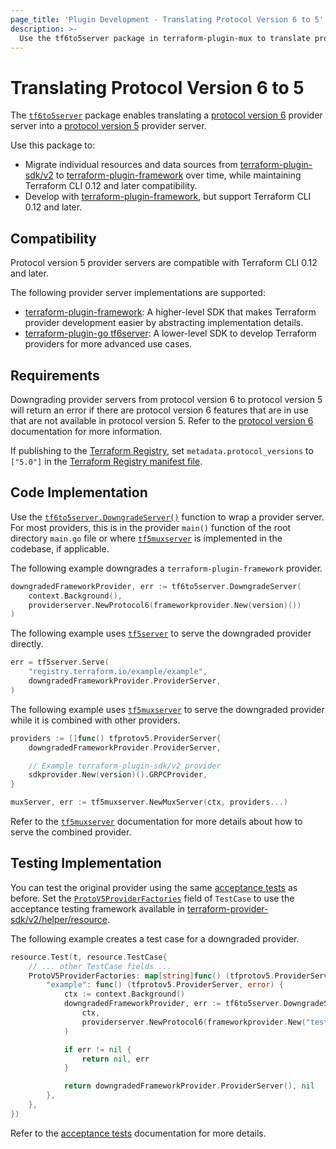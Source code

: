 ```yaml
---
page_title: 'Plugin Development - Translating Protocol Version 6 to 5'
description: >-
  Use the tf6to5server package in terraform-plugin-mux to translate protocol version 6 providers to protocol version 5.
---
```


# Translating Protocol Version 6 to 5

The [`tf6to5server`](https://pkg.go.dev/github.com/hashicorp/terraform-plugin-mux/tf6to5server) package enables translating a [protocol version 6](/plugin/how-terraform-works#protocol-version-6)  provider server into a [protocol version 5](/plugin/how-terraform-works#protocol-version-5) provider server.

Use this package to:

-   Migrate individual resources and data sources from [terraform-plugin-sdk/v2](/plugin/sdkv2) to [terraform-plugin-framework](/plugin/framework) over time, while maintaining Terraform CLI 0.12 and later compatibility.
-   Develop with [terraform-plugin-framework](/plugin/framework), but support Terraform CLI 0.12 and later.

## Compatibility

Protocol version 5 provider servers are compatible with Terraform CLI 0.12 and later.

The following provider server implementations are supported:

-   [terraform-plugin-framework](/plugin/framework): A higher-level SDK that makes Terraform provider development easier by abstracting implementation details.
-   [terraform-plugin-go tf6server](https://pkg.go.dev/github.com/hashicorp/terraform-plugin-go/tfprotov6/tf6server): A lower-level SDK to develop Terraform providers for more advanced use cases.

## Requirements

Downgrading provider servers from protocol version 6 to protocol version 5 will return an error if there are protocol version 6 features that are in use that are not available in protocol version 5. Refer to the [protocol version 6](/plugin/how-terraform-works#protocol-version-6) documentation for more information.

If publishing to the [Terraform Registry](/registry), set `metadata.protocol_versions` to `["5.0"]` in the [Terraform Registry manifest file](https://www.terraform.io/registry/providers/publishing#terraform-registry-manifest-file).

## Code Implementation

Use the [`tf6to5server.DowngradeServer()`](https://pkg.go.dev/github.com/hashicorp/terraform-plugin-mux/tf6to5server#DowngradeServer) function to wrap a provider server. For most providers, this is in the provider `main()` function of the root directory `main.go` file or where [`tf5muxserver`](/plugin/mux/combining-protocol-version-5-providers) is implemented in the codebase, if applicable.

The following example downgrades a `terraform-plugin-framework` provider.

```go
downgradedFrameworkProvider, err := tf6to5server.DowngradeServer(
	context.Background(),
	providerserver.NewProtocol6(frameworkprovider.New(version)())
)
```

The following example uses [`tf5server`](https://pkg.go.dev/github.com/hashicorp/terraform-plugin-go/tfprotov5/tf5server) to serve the downgraded provider directly.

```go
err = tf5server.Serve(
	"registry.terraform.io/example/example",
	downgradedFrameworkProvider.ProviderServer,
)
```

The following example uses [`tf5muxserver`](/plugin/mux/combining-protocol-version-5-providers) to serve the downgraded provider while it is combined with other providers.

```go
providers := []func() tfprotov5.ProviderServer{
	downgradedFrameworkProvider.ProviderServer,

	// Example terraform-plugin-sdk/v2 provider
	sdkprovider.New(version)().GRPCProvider,
}

muxServer, err := tf5muxserver.NewMuxServer(ctx, providers...)
```

Refer to the [`tf5muxserver`](/plugin/mux/combining-protocol-version-5-providers) documentation for more details about how to serve the combined provider.

## Testing Implementation

You can test the original provider using the same [acceptance tests](/plugin/sdkv2/testing/acceptance-tests) as before. Set the [`ProtoV5ProviderFactories`](https://pkg.go.dev/github.com/hashicorp/terraform-plugin-sdk/v2/helper/resource#TestCase.ProtoV5ProviderFactories) field of `TestCase` to use the acceptance testing framework available in [terraform-provider-sdk/v2/helper/resource](https://pkg.go.dev/github.com/hashicorp/terraform-plugin-sdk/v2/helper/resource).

The following example creates a test case for a downgraded provider.

```go
resource.Test(t, resource.TestCase{
	// ... other TestCase fields ...
	ProtoV5ProviderFactories: map[string]func() (tfprotov5.ProviderServer, error) {
		"example": func() (tfprotov5.ProviderServer, error) {
			ctx := context.Background()
			downgradedFrameworkProvider, err := tf6to5server.DowngradeServer(
				ctx,
				providerserver.NewProtocol6(frameworkprovider.New("test")())
			)

			if err != nil {
				return nil, err
			}

			return downgradedFrameworkProvider.ProviderServer(), nil
		},
	},
})
```

Refer to the [acceptance tests](/plugin/sdkv2/testing/acceptance-tests) documentation for more details.
